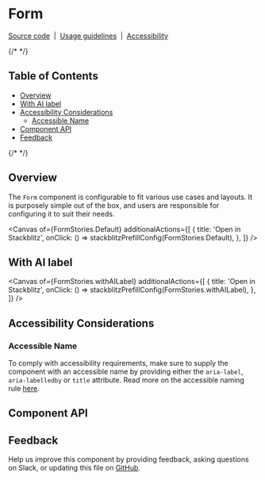 
<Meta isTemplate />


# Form

[Source code](https://github.com/carbon-design-system/carbon/tree/main/packages/react/src/components/Form)
&nbsp;|&nbsp;
[Usage guidelines](https://www.carbondesignsystem.com/components/form/usage)
&nbsp;|&nbsp;
[Accessibility](https://www.carbondesignsystem.com/components/form/accessibility)


{/* <!-- START doctoc generated TOC please keep comment here to allow auto update --> <!-- DON'T EDIT THIS SECTION, INSTEAD RE-RUN doctoc TO UPDATE --> */}

## Table of Contents

- [Overview](#overview)
- [With AI label](#with-ai-label)
- [Accessibility Considerations](#accessibility-considerations)
  - [Accessible Name](#accessible-name)
- [Component API](#component-api)
- [Feedback](#feedback)

{/* <!-- END doctoc generated TOC please keep comment here to allow auto update --> */}

## Overview

The `Form` component is configurable to fit various use cases and layouts. It is
purposely simple out of the box, and users are responsible for configuring it to
suit their needs.

<Canvas
  of={FormStories.Default}
  additionalActions={[
    {
      title: 'Open in Stackblitz',
      onClick: () => stackblitzPrefillConfig(FormStories.Default),
    },
  ]}
/>

## With AI label

<Canvas
  of={FormStories.withAILabel}
  additionalActions={[
    {
      title: 'Open in Stackblitz',
      onClick: () => stackblitzPrefillConfig(FormStories.withAILabel),
    },
  ]}
/>

## Accessibility Considerations

### Accessible Name

To comply with accessibility requirements, make sure to supply the component
with an accessible name by providing either the `aria-label`, `aria-labelledby`
or `title` attribute. Read more on the accessible naming rule
[here](https://able.ibm.com/rules/archives/latest/doc/en-US/aria_accessiblename_exists.html).

## Component API

<ArgTypes />

## Feedback

Help us improve this component by providing feedback, asking questions on Slack,
or updating this file on
[GitHub](https://github.com/carbon-design-system/carbon/edit/main/packages/react/src/components/Form/Form.mdx).

